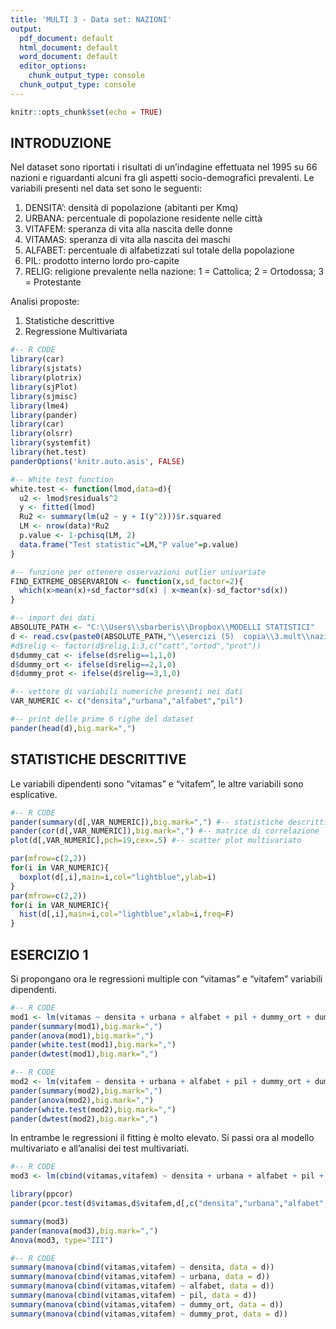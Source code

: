 ---
title: 'MULTI 3 - Data set: NAZIONI'
output:
  pdf_document: default
  html_document: default
  word_document: default
  editor_options:
    chunk_output_type: console
  chunk_output_type: console
---

```{r setup, include=FALSE}
knitr::opts_chunk$set(echo = TRUE)
```

## INTRODUZIONE

Nel dataset sono riportati i risultati di un’indagine effettuata nel 1995 su 66 nazioni e riguardanti alcuni fra gli aspetti socio-demografici prevalenti. Le variabili presenti nel data set sono le seguenti:

1. DENSITA': densità di popolazione (abitanti per Kmq)
2. URBANA: percentuale di popolazione residente nelle città
3. VITAFEM: speranza di vita alla nascita delle donne
4. VITAMAS: speranza di vita alla nascita dei maschi
5. ALFABET: percentuale di alfabetizzati sul totale della popolazione
6. PIL: prodotto interno lordo pro-capite
7. RELIG: religione prevalente nella nazione: 1 = Cattolica; 2 = Ortodossa; 3 = Protestante

Analisi proposte:

1. Statistiche descrittive
2. Regressione Multivariata

> >

```{r,eval=TRUE,echo=T,warning=FALSE,message=F,results="asis"}
#-- R CODE
library(car)
library(sjstats)
library(plotrix)
library(sjPlot)
library(sjmisc)
library(lme4)
library(pander)
library(car)
library(olsrr)
library(systemfit)
library(het.test)
panderOptions('knitr.auto.asis', FALSE)

#-- White test function
white.test <- function(lmod,data=d){
  u2 <- lmod$residuals^2
  y <- fitted(lmod)
  Ru2 <- summary(lm(u2 ~ y + I(y^2)))$r.squared
  LM <- nrow(data)*Ru2
  p.value <- 1-pchisq(LM, 2)
  data.frame("Test statistic"=LM,"P value"=p.value)
}

#-- funzione per ottenere osservazioni outlier univariate
FIND_EXTREME_OBSERVARION <- function(x,sd_factor=2){
  which(x>mean(x)+sd_factor*sd(x) | x<mean(x)-sd_factor*sd(x))  
}

#-- import dei dati
ABSOLUTE_PATH <- "C:\\Users\\sbarberis\\Dropbox\\MODELLI STATISTICI"
d <- read.csv(paste0(ABSOLUTE_PATH,"\\esercizi (5)  copia\\3.mult\\nazioni.csv"),sep=";")
#d$relig <- factor(d$relig,1:3,c("catt","ortod","prot"))
d$dummy_cat <- ifelse(d$relig==1,1,0)
d$dummy_ort <- ifelse(d$relig==2,1,0)
d$dummy_prot <- ifelse(d$relig==3,1,0)

#-- vettore di variabili numeriche presenti nei dati
VAR_NUMERIC <- c("densita","urbana","alfabet","pil")

#-- print delle prime 6 righe del dataset
pander(head(d),big.mark=",")

```

> >

## STATISTICHE DESCRITTIVE

Le variabili dipendenti sono "vitamas" e "vitafem", le altre variabili sono esplicative. 

> >

```{r,fig.width=6,echo=T,message=FALSE,results="asis"}
#-- R CODE
pander(summary(d[,VAR_NUMERIC]),big.mark=",") #-- statistiche descrittive
pander(cor(d[,VAR_NUMERIC]),big.mark=",") #-- matrice di correlazione
plot(d[,VAR_NUMERIC],pch=19,cex=.5) #-- scatter plot multivariato

par(mfrow=c(2,2))
for(i in VAR_NUMERIC){
  boxplot(d[,i],main=i,col="lightblue",ylab=i)
}
par(mfrow=c(2,2))
for(i in VAR_NUMERIC){
  hist(d[,i],main=i,col="lightblue",xlab=i,freq=F)
}

```

> >


## ESERCIZIO 1

Si propongano ora le regressioni multiple con "vitamas" e "vitafem" variabili dipendenti.

> >

```{r,fig.width=6,echo=T,message=FALSE,results="asis"}
#-- R CODE
mod1 <- lm(vitamas ~ densita + urbana + alfabet + pil + dummy_ort + dummy_prot, d)
pander(summary(mod1),big.mark=",")
pander(anova(mod1),big.mark=",")
pander(white.test(mod1),big.mark=",")
pander(dwtest(mod1),big.mark=",")
```

> >

```{r,fig.width=6,echo=T,message=FALSE,results="asis"}
#-- R CODE
mod2 <- lm(vitafem ~ densita + urbana + alfabet + pil + dummy_ort + dummy_prot, d)
pander(summary(mod2),big.mark=",")
pander(anova(mod2),big.mark=",")
pander(white.test(mod2),big.mark=",")
pander(dwtest(mod2),big.mark=",")
```

In entrambe le regressioni il fitting è molto elevato.
Si passi ora al modello multivariato e all'analisi dei test multivariati.

> >

```{r,fig.width=6,echo=T,message=FALSE}
#-- R CODE
mod3 <- lm(cbind(vitamas,vitafem) ~ densita + urbana + alfabet + pil + dummy_ort + dummy_prot, d)

library(ppcor)
pander(pcor.test(d$vitamas,d$vitafem,d[,c("densita","urbana","alfabet","pil","dummy_ort","dummy_prot")]))

summary(mod3)
pander(manova(mod3),big.mark=",")
Anova(mod3, type="III")
```

> >

```{r,fig.width=6,echo=T,message=FALSE}
#-- R CODE
summary(manova(cbind(vitamas,vitafem) ~ densita, data = d))
summary(manova(cbind(vitamas,vitafem) ~ urbana, data = d))
summary(manova(cbind(vitamas,vitafem) ~ alfabet, data = d))
summary(manova(cbind(vitamas,vitafem) ~ pil, data = d))
summary(manova(cbind(vitamas,vitafem) ~ dummy_ort, data = d))
summary(manova(cbind(vitamas,vitafem) ~ dummy_prot, data = d))
```

